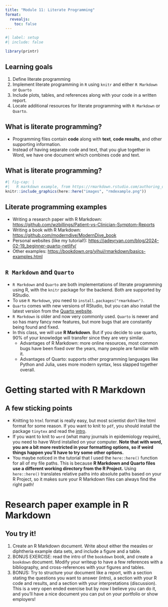 ```yaml
---
title: "Module 11: Literate Programming"
format:
  revealjs:
    toc: false
---
```


```r
#| label: setup
#| include: false

library(printr)
```


## Learning goals

1. Define literate programming
1. Implement literate programming in `R` using `knitr` and either `R Markdown`
or `Quarto`
1. Include plots, tables, and references along with your code in a written
report.
1. Locate additional resources for literate programming with `R Markdown` or
`Quarto`.

## What is literate programming?

* Programming files contain **code** along with **text**, **code results**,
and other supporting information.
* Instead of having separate code and text, that you glue together in Word,
we have one document which combines code and text.

## What is literate programming?

```r
#| fig-cap: |
#|   R markdown example, from https://rmarkdown.rstudio.com/authoring_quick_tour.html
knitr::include_graphics(here::here("images", "rmdexample.png"))
```

## Literate programming examples {.smaller}

* Writing a research paper with R Markdown: [https://github.com/wzbillings/Patient-vs-Clinician-Symptom-Reports](https://github.com/wzbillings/Patient-vs-Clinician-Symptom-Reports)
* Writing a book with R Markdown: [https://github.com/moderndive/ModernDive_book](https://github.com/moderndive/ModernDive_book)
* Personal websites (like my tutorial!): [https://jadeyryan.com/blog/2024-02-19_beginner-quarto-netlify/](https://jadeyryan.com/blog/2024-02-19_beginner-quarto-netlify/)
* Other examples: [https://bookdown.org/yihui/rmarkdown/basics-examples.html](https://bookdown.org/yihui/rmarkdown/basics-examples.html)

## `R Markdown` and `Quarto` {.smaller}

* `R Markdown` and `Quarto` are both implementations of literate programming
using R, with the `knitr` package for the backend. Both are supported by RStudio.
* To use `R Markdown`, you need to `install.packages("rmarkdown")`.
* `Quarto` comes with new versions of RStudio, but you can also install the
latest version from the [Quarto website](https://quarto.org/docs/get-started/).
* `R Markdown` is older and now very commonly used. `Quarto` is newer and so
has many fancy new features, but more bugs that are constantly being found and
fixed.
* In this class, we will use **R Markdown**. But if you decide to use quarto,
90% of your knowledge will transfer since they are very similar.
    - Advantages of R Markdown: more online resources, most common bugs have
    been fixed over the years, many people are familiar with it.
    - Advantages of Quarto: supports other programming languages like Python
    and Julia, uses more modern syntax, less slapped together overall.

# Getting started with R Markdown

## A few sticking points {.smaller .incremental}

* Knitting to `html` format is really easy, but most scientist don't like
html format for some reason. If you want to knit to `pdf`, you should install
the package `tinytex` and read the [intro](https://bookdown.org/yihui/rmarkdown-cookbook/install-latex.html).
* If you want to knit to `word` (what many journals in epidemiology require),
you need to have Word installed on your computer. **Note that with word,
you are a bit more restricted in your formatting options, so if weird things
happen you'll have to try some other options.**
* You maybe noticed in the tutorial that I used the `here::here()` function
for all of my file paths. This is because **R Markdown and Quarto files use
a different working directory from the R Project.** Using `here::here()`
translates relative paths into absolute paths based on your R Project, so it
makes sure your R Markdown files can always find the right path!

# Research paper example in R Markdown

## You try it! {.smaller}

1. Create an R Markdown document. Write about either the measles or diphtheria
example data sets, and include a figure and a table.
2. BONUS EXERCISE: read the intro of the `bookdown` book, and create a
`bookdown` document. Modify your writeup to have a few references with a
bibliography, and cross-references with your figures and tables.
3. BONUS: Try to structure your document like a report, with a section stating
the questions you want to answer (intro), a section with your R code and
results, and a section with your interpretations (discussion). This is a very
open ended exercise but by now I believe you can do it, and you'll have a nice
document you can put on your portfolio or show employers!
